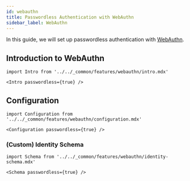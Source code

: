 ```yaml
---
id: webauthn
title: Passwordless Authentication with WebAuthn
sidebar_label: WebAuthn
---
```


In this guide, we will set up passwordless authentication with
[WebAuthn](https://developer.mozilla.org/en-US/docs/Web/API/Web_Authentication_API).

## Introduction to WebAuthn

```mdx-code-block
import Intro from '../../_common/features/webauthn/intro.mdx'

<Intro passwordless={true} />
```

## Configuration

```mdx-code-block
import Configuration from '../../_common/features/webauthn/configuration.mdx'

<Configuration passwordless={true} />
```

### (Custom) Identity Schema

```mdx-code-block
import Schema from '../../_common/features/webauthn/identity-schema.mdx'

<Schema passwordless={true} />
```
